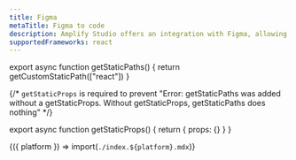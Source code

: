 ```yaml
---
title: Figma
metaTitle: Figma to code
description: Amplify Studio offers an integration with Figma, allowing you to generate clean React code by importing your Figma design file. 
supportedFrameworks: react
---
```



export async function getStaticPaths() {
  return getCustomStaticPath(["react"])
}

{/*  `getStaticProps` is required to prevent "Error: getStaticPaths was added without a getStaticProps. Without getStaticProps, getStaticPaths does nothing" */}

export async function getStaticProps() {
  return { props: {} }
}

<Fragment>{({ platform }) => import(`./index.${platform}.mdx`)}</Fragment>
